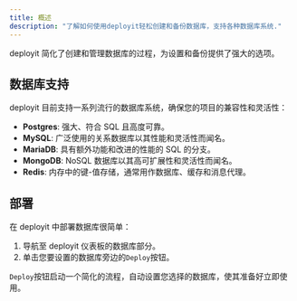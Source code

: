 ---
title: 概述
description: "了解如何使用deployit轻松创建和备份数据库，支持各种数据库系统."
---

deployit 简化了创建和管理数据库的过程，为设置和备份提供了强大的选项。

## 数据库支持

deployit 目前支持一系列流行的数据库系统，确保您的项目的兼容性和灵活性：

- **Postgres**: 强大、符合 SQL 且高度可靠。
- **MySQL**: 广泛使用的关系数据库以其性能和灵活性而闻名。
- **MariaDB**: 具有额外功能和改进的性能的 SQL 的分支。
- **MongoDB**: NoSQL 数据库以其高可扩展性和灵活性而闻名。
- **Redis**: 内存中的键-值存储，通常用作数据库、缓存和消息代理。

## 部署

在 deployit 中部署数据库很简单：

1. 导航至 deployit 仪表板的数据库部分。
2. 单击您要设置的数据库旁边的`Deploy`按钮。

`Deploy`按钮启动一个简化的流程，自动设置您选择的数据库，使其准备好立即使用。
